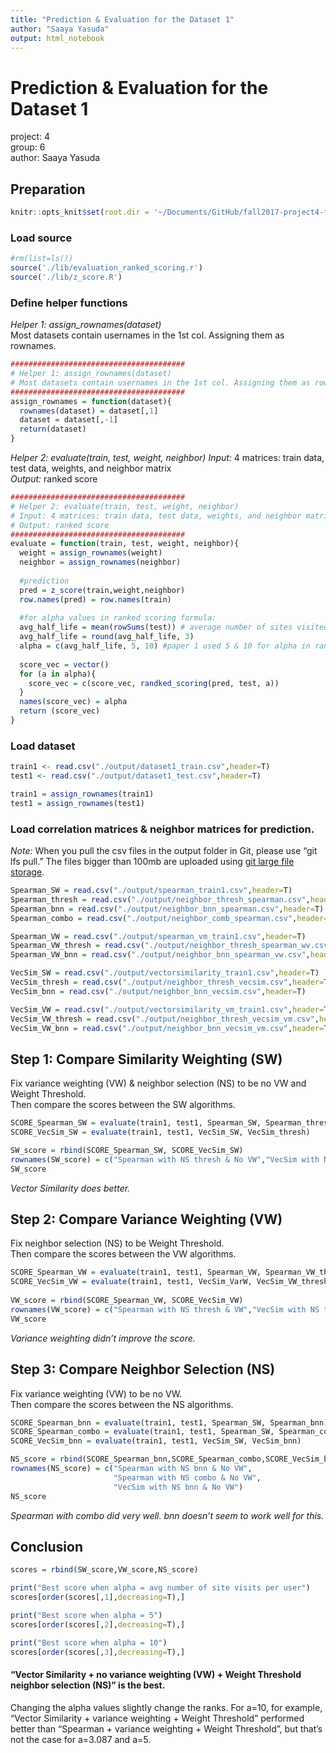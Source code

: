 ```yaml
---
title: "Prediction & Evaluation for the Dataset 1"
author: "Saaya Yasuda"
output: html_notebook
---
```


# Prediction & Evaluation for the Dataset 1
project: 4  
group: 6  
author: Saaya Yasuda  

## Preparation
```r
knitr::opts_knit$set(root.dir = '~/Documents/GitHub/fall2017-project4-fall2017-proj4-grp6')
```

### Load source
```r
#rm(list=ls())
source('./lib/evaluation_ranked_scoring.r')
source('./lib/z_score.R')
```

### Define helper functions
*Helper 1: assign_rownames(dataset)*  
Most datasets contain usernames in the 1st col. Assigning them as rownames.  
```r
#######################################
# Helper 1: assign_rownames(dataset)
# Most datasets contain usernames in the 1st col. Assigning them as rownames.
#######################################
assign_rownames = function(dataset){
  rownames(dataset) = dataset[,1]
  dataset = dataset[,-1]
  return(dataset)
}
```

*Helper 2: evaluate(train, test, weight, neighbor)*
*Input:* 4 matrices: train data, test data, weights, and neighbor matrix  
*Output:* ranked score  
```r
#######################################
# Helper 2: evaluate(train, test, weight, neighbor)
# Input: 4 matrices: train data, test data, weights, and neighbor matrix
# Output: ranked score
#######################################
evaluate = function(train, test, weight, neighbor){
  weight = assign_rownames(weight)
  neighbor = assign_rownames(neighbor)
  
  #prediction
  pred = z_score(train,weight,neighbor)
  row.names(pred) = row.names(train)
  
  #for alpha values in ranked scoring formula:
  avg_half_life = mean(rowSums(test)) # average number of sites visited by user.
  avg_half_life = round(avg_half_life, 3)
  alpha = c(avg_half_life, 5, 10) #paper 1 used 5 & 10 for alpha in ranked scoring.
  
  score_vec = vector()
  for (a in alpha){
    score_vec = c(score_vec, randked_scoring(pred, test, a))
  }
  names(score_vec) = alpha
  return (score_vec)
}

```

### Load dataset
```r
train1 <- read.csv("./output/dataset1_train.csv",header=T)
test1 <- read.csv("./output/dataset1_test.csv",header=T)

train1 = assign_rownames(train1)
test1 = assign_rownames(test1)
```

### Load correlation matrices & neighbor matrices for prediction.

*Note:* When you pull the csv files in the output folder in Git, please use "git lfs pull." 
The files bigger than 100mb are uploaded using [git large file storage](https://git-lfs.github.com/).

```r
Spearman_SW = read.csv("./output/spearman_train1.csv",header=T)
Spearman_thresh = read.csv("./output/neighbor_thresh_spearman.csv",header=T)
Spearman_bnn = read.csv("./output/neighbor_bnn_spearman.csv",header=T)
Spearman_combo = read.csv("./output/neighbor_comb_spearman.csv",header=T)

Spearman_VW = read.csv("./output/spearman_vm_train1.csv",header=T)
Spearman_VW_thresh = read.csv("./output/neighbor_thresh_spearman_wv.csv",header=T)
Spearman_VW_bnn = read.csv("./output/neighbor_bnn_spearman_vw.csv",header=T)

VecSim_SW = read.csv("./output/vectorsimilarity_train1.csv",header=T)
VecSim_thresh = read.csv("./output/neighbor_thresh_vecsim.csv",header=T)
VecSim_bnn = read.csv("./output/neighbor_bnn_vecsim.csv",header=T)

VecSim_VW = read.csv("./output/vectorsimilarity_vm_train1.csv",header=T)
VecSim_VW_thresh = read.csv("./output/neighbor_thresh_vecsim_vm.csv",header=T)
VecSim_VW_bnn = read.csv("./output/neighbor_bnn_vecsim_vm.csv",header=T)
```


## Step 1: Compare Similarity Weighting (SW)
Fix variance weighting (VW) & neighbor selection (NS) to be no VW and Weight Threshold.  
Then compare the scores between the SW algorithms.  
```r
SCORE_Spearman_SW = evaluate(train1, test1, Spearman_SW, Spearman_thresh)
SCORE_VecSim_SW = evaluate(train1, test1, VecSim_SW, VecSim_thresh)

SW_score = rbind(SCORE_Spearman_SW, SCORE_VecSim_SW)
rownames(SW_score) = c("Spearman with NS thresh & No VW","VecSim with NS thresh & no VW")
SW_score
```
*Vector Similarity does better.*  


## Step 2: Compare Variance Weighting (VW)
Fix neighbor selection (NS) to be Weight Threshold.  
Then compare the scores between the VW algorithms.  
```r
SCORE_Spearman_VW = evaluate(train1, test1, Spearman_VW, Spearman_VW_thresh)
SCORE_VecSim_VW = evaluate(train1, test1, VecSim_VarW, VecSim_VW_thresh)
  
VW_score = rbind(SCORE_Spearman_VW, SCORE_VecSim_VW)
rownames(VW_score) = c("Spearman with NS thresh & VW","VecSim with NS thresh & VW")
VW_score
```
*Variance weighting didn't improve the score.*  


## Step 3: Compare Neighbor Selection (NS)
Fix variance weighting (VW) to be no VW.  
Then compare the scores between the NS algorithms.  
```r
SCORE_Spearman_bnn = evaluate(train1, test1, Spearman_SW, Spearman_bnn)
SCORE_Spearman_combo = evaluate(train1, test1, Spearman_SW, Spearman_combo)
SCORE_VecSim_bnn = evaluate(train1, test1, VecSim_SW, VecSim_bnn)

NS_score = rbind(SCORE_Spearman_bnn,SCORE_Spearman_combo,SCORE_VecSim_bnn)
rownames(NS_score) = c("Spearman with NS bnn & No VW",
                       "Spearman with NS combo & No VW",
                       "VecSim with NS bnn & No VW")
NS_score
```
*Spearman with combo did very well. bnn doesn't seem to work well for this.*  

## Conclusion
```r
scores = rbind(SW_score,VW_score,NS_score)

print("Best score when alpha = avg number of site visits per user")
scores[order(scores[,1],decreasing=T),]

print("Best score when alpha = 5")
scores[order(scores[,2],decreasing=T),]

print("Best score when alpha = 10")
scores[order(scores[,3],decreasing=T),]

```

#### "Vector Similarity + no variance weighting (VW) + Weight Threshold neighbor selection (NS)" is the best.  

Changing the alpha values slightly change the ranks. For a=10, for example,
"Vector Similarity + variance weighting + Weight Threshold" 
performed better than "Spearman + variance weighting + Weight Threshold",
but that's not the case for a=3.087 and a=5.


